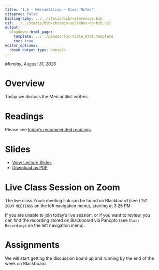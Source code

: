 ```yaml
---
title: "1.5 — Mercantilism — Class Notes"
citeproc: false
bibliography: ../../static/bib/references.bib
csl: ../../static/bib/chicago-syllabus-no-bib.csl
output:
  blogdown::html_page:
    template: ../../pandoc/toc-title_html.template
    toc: true
editor_options: 
  chunk_output_type: console
---
```


*Monday, August 31, 2020*

# Overview

Today we discuss the Mercantilist writers.

# Readings

Please see [today's recommended readings](/reading/1.5-reading).

# Slides

- [<i class="fas fa-chalkboard-teacher"></i> View Lecture Slides](/slides/1.5-slides.html)
- [<i class="fas fa-file-pdf"></i> Download as PDF](/slides/1.5-slides.pdf)

# Live Class Session on Zoom

The live class <i class="fas fa-video"></i> Zoom meeting link can be found on Blackboard (see `LIVE ZOOM MEETINGS` on the left navigation menu), starting at 3:25 PM.

If you are unable to join today's live session, or if you want to review, you can find the recording stored on Blackboard via Panopto (see `Class Recordings` on the left navigation menu).

# Assignments

We will start getting the discussion board up and running by the end of the week on Blackboard. 